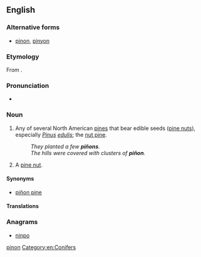 {{also|pinon}}
==English==

===Alternative forms===
* [[pinon]], [[pinyon]]

===Etymology===
From {{etyl|es|en}} {{term|piñón|lang=es}}.

===Pronunciation===
* {{rhymes|ɪnjən|lang=en}}

===Noun===
{{en-noun|~}}

# {{context|uncountable|countable|lang=en}} Any of several North American [[pine]]s that bear edible seeds ([[pine nut]]s), especially ''[[Pinus]] [[edulis]]''; the [[nut pine]].
#: ''They planted a few '''piñons'''.''
#: ''The hills were covered with clusters of '''piñon'''.''
# {{context|countable|uncountable|lang=en}} A [[pine nut]].

====Synonyms====
* {{sense|North American pines}} [[piñon pine]]

====Translations====
{{trans-see|piñon pine}}
{{trans-see|pine nut}}

===Anagrams===
* [[ninpo#English|ninpo]]

[[Category:English terms spelled with Ñ|pinon]]
[[Category:en:Conifers]]
